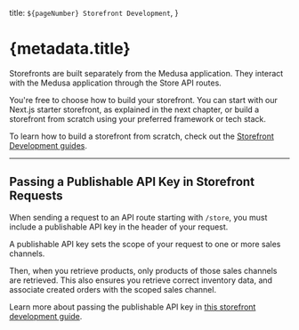   title: `${pageNumber} Storefront Development`,
}

# {metadata.title}

Storefronts are built separately from the Medusa application. They interact with the Medusa application through the Store API routes.

You're free to choose how to build your storefront. You can start with our Next.js starter storefront, as explained in the next chapter, or build a storefront from scratch using your preferred framework or tech stack.

<Note title="Tip">

To learn how to build a storefront from scratch, check out the [Storefront Development guides](!resources!/storefront-development).

</Note>

---

## Passing a Publishable API Key in Storefront Requests

When sending a request to an API route starting with `/store`, you must include a publishable API key in the header of your request.

A publishable API key sets the scope of your request to one or more sales channels.

Then, when you retrieve products, only products of those sales channels are retrieved. This also ensures you retrieve correct inventory data, and associate created orders with the scoped sales channel.

Learn more about passing the publishable API key in [this storefront development guide](!resources!/storefront-development/publishable-api-keys).
